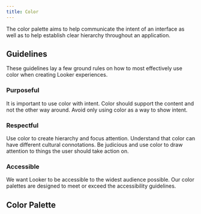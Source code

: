 ```yaml
---
title: Color
---
```



The color palette aims to help communicate the intent of an interface
as well as to help establish clear hierarchy throughout an application.

## Guidelines

These guidelines lay a few ground rules on how to most effectively use color when creating Looker experiences.

### Purposeful

It is important to use color with intent. Color should support the content and not the other way around. Avoid only using color as a way to show intent.

### Respectful

Use color to create hierarchy and focus attention. Understand that color can have different cultural connotations. Be judicious and use color to draw attention to things the user should take action on.

### Accessible

We want Looker to be accessible to the widest audience possible. Our color palettes are designed to meet or exceed the accessibility guidelines.

## Color Palette

<ColorPalette
  file="XZUILHEQBKTus121SD99nrFN"
  page="Swatches"
  frame="contrast"
  accessToken="16-4ef5a47f-6cd6-4372-95c3-2d581b1d4bbf"
/>
